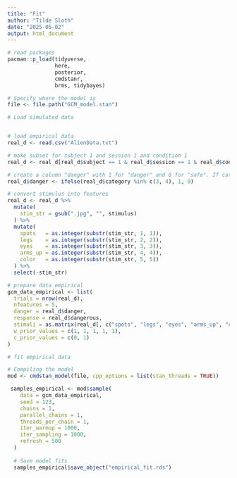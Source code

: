 ```yaml
---
title: "Fit"
author: "Tilde Sloth"
date: "2025-05-02"
output: html_document
---
```


```r
# read packages
pacman::p_load(tidyverse,
               here,
               posterior,
               cmdstanr,
               brms, tidybayes)
```


```r
# Specify where the model is
file <- file.path("GCM_model.stan")

```


```r
# Load simulated data



```


```r
# load empirical data
real_d <- read.csv("AlienData.txt")

# make subset for subject 1 and session 1 and condition 1 
real_d <- real_d[real_d$subject == 1 & real_d$session == 1 & real_d$condition == 1, ]

# create a column "danger" with 1 for "danger" and 0 for "safe". If category is 3 or 4, it is "danger", otherwise "safe"
real_d$danger <- ifelse(real_d$category %in% c(3, 4), 1, 0)

# convert stimulus into features
real_d <- real_d %>%
  mutate(
    stim_str = gsub(".jpg", "", stimulus)
  ) %>%
  mutate(
    spots   = as.integer(substr(stim_str, 1, 1)),
    legs    = as.integer(substr(stim_str, 2, 2)),
    eyes    = as.integer(substr(stim_str, 3, 3)),
    arms_up = as.integer(substr(stim_str, 4, 4)),
    color   = as.integer(substr(stim_str, 5, 5))
  ) %>%
  select(-stim_str)

```


```r
# prepare data empirical
gcm_data_empirical <- list(
  trials = nrow(real_d),
  nfeatures = 5,
  danger = real_d$danger,
  response = real_d$dangerous,
  stimuli = as.matrix(real_d[, c("spots", "legs", "eyes", "arms_up", "color")]),
  w_prior_values = c(1, 1, 1, 1, 1),
  c_prior_values = c(0, 1)
)
```



```r
# fit empirical data 

# Compiling the model
mod <- cmdstan_model(file, cpp_options = list(stan_threads = TRUE))

 samples_empirical <- mod$sample(
    data = gcm_data_empirical,
    seed = 123,
    chains = 1,
    parallel_chains = 1,
    threads_per_chain = 1,
    iter_warmup = 1000,
    iter_sampling = 1000,
    refresh = 500
  )
  
  # Save model fits
  samples_empirical$save_object("empirical_fit.rds")
  
```

